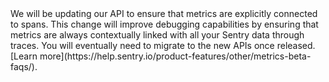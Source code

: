 <Alert level="warning" title="Upcoming API Changes">
We will be updating our API to ensure that metrics are explicitly connected to spans. This change will improve debugging capabilities by ensuring that metrics are always contextually linked with all your Sentry data through traces. You will eventually need to migrate to the new APIs once released.[Learn more](https://help.sentry.io/product-features/other/metrics-beta-faqs/).
</Alert>

